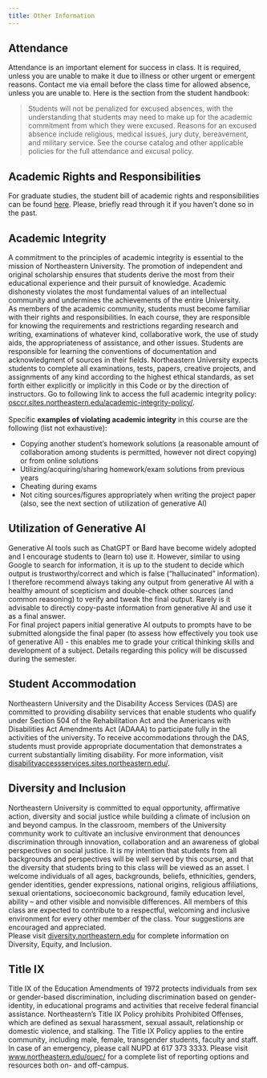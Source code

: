 ```yaml
---
title: Other Information
---
```


## Attendance

Attendance is an important element for success in class. It is required, unless you are unable to make it due to
illness or other urgent or emergent reasons. Contact me via email before the class time for allowed absence,
unless you are unable to. Here is the section from the student handbook:\

> Students will not be penalized for excused absences, with the understanding that students may need to make up for the
> academic commitment from which they were excused. Reasons for an excused absence include religious, medical issues,
> jury duty, bereavement, and military service. See the course catalog and other applicable policies for the full
> attendance and excusal policy.

## Academic Rights and Responsibilities

For graduate studies, the student bill of academic rights and responsibilities can be
found [here](https://catalog.northeastern.edu/graduate/academic-policies-procedures/students-bill-rights-responsibilities/).
Please, briefly read through it if you haven't done so in the past.

## Academic Integrity

A commitment to the principles of academic integrity is essential to the mission of Northeastern University.
The promotion of independent and original scholarship ensures that students derive the most from their educational
experience and their pursuit of knowledge. Academic dishonesty violates the most fundamental values of an intellectual
community and undermines the achievements of the entire University.\
As members of the academic community, students must become familiar with their rights and responsibilities. In each
course, they are responsible for knowing the requirements and restrictions regarding research and writing, examinations
of whatever kind, collaborative work, the use of study aids, the appropriateness of assistance, and other issues.
Students are responsible for learning the conventions of documentation and acknowledgment of sources in their fields.
Northeastern University expects students to complete all examinations, tests, papers, creative projects, and
assignments of any kind according to the highest ethical standards, as set forth either explicitly or implicitly in
this Code or by the direction of instructors. Go to following link to access the full academic integrity policy:
[osccr.sites.northeastern.edu/academic-integrity-policy/](https://osccr.sites.northeastern.edu/academic-integrity-policy/).<br><br>
Specific **examples of violating academic integrity** in this course are the following (list not exhaustive):

- Copying another student's homework solutions (a reasonable amount of collaboration among students is permitted,
however not direct copying) or from online solutions
- Utilizing/acquiring/sharing homework/exam solutions from previous years
- Cheating during exams
- Not citing sources/figures appropriately when writing the project paper (also, see the next section of utilization of generative AI)

## Utilization of Generative AI

Generative AI tools such as ChatGPT or Bard have become widely adopted and I encourage students to (learn to) use it.
However, similar to using Google to search for information, it is up to the student to decide which output is
trustworthy/correct and which is false ("hallucinated" information). I therefore recommend always taking any output from
generative AI with a healthy amount of scepticism and double-check other sources (and common reasoning) to verify and
tweak the final output. Rarely is it advisable to directly copy-paste information from generative AI and use it as
a final answer.<br>
For final project papers initial generative AI outputs to prompts have to be submitted alongside the final
paper (to assess how effectively you took use of generative AI) - this enables me to grade your critical
thinking skills and development of a subject. Details regarding this policy will be discussed during the semester.

## Student Accommodation

Northeastern University and the Disability Access Services (DAS) are committed to providing disability services that
enable students who qualify under Section 504 of the Rehabilitation Act and the Americans with Disabilities Act
Amendments Act (ADAAA) to participate fully in the activities of the university. To receive accommodations through
the DAS, students must provide appropriate documentation that demonstrates a current substantially limiting disability.
For more information, visit [disabilityaccessservices.sites.northeastern.edu/](https://disabilityaccessservices.sites.northeastern.edu/).

## Diversity and Inclusion

Northeastern University is committed to equal opportunity, affirmative action, diversity and social justice while
building a climate of inclusion on and beyond campus. In the classroom, members of the University community work
to cultivate an inclusive environment that denounces discrimination through innovation, collaboration and an awareness
of global perspectives on social justice. It is my intention that students from all backgrounds and perspectives will
be well served by this course, and that the diversity that students bring to this class will be viewed as an asset.
I welcome individuals of all ages, backgrounds, beliefs, ethnicities, genders, gender identities, gender expressions,
national origins, religious affiliations, sexual orientations, socioeconomic background, family education level,
ability – and other visible and nonvisible differences. All members of this class are expected to contribute to a
respectful, welcoming and inclusive environment for every other member of the class. Your suggestions are encouraged
and appreciated.\
Please visit [diversity.northeastern.edu](https://diversity.northeastern.edu) for complete information on Diversity, Equity,
and Inclusion.

## Title IX

Title IX of the Education Amendments of 1972 protects individuals from sex or gender-based discrimination,
including discrimination based on gender-identity, in educational programs and activities that receive federal
financial assistance. Northeastern’s Title IX Policy prohibits Prohibited Offenses, which are defined as sexual
harassment, sexual assault, relationship or domestic violence, and stalking. The Title IX Policy applies to the
entire community, including male, female, transgender students, faculty and staff. In case of an emergency,
please call NUPD at 617 373 3333. Please visit [www.northeastern.edu/ouec/](https://www.northeastern.edu/ouec/)
for a complete list of reporting options and resources both on- and off-campus.

